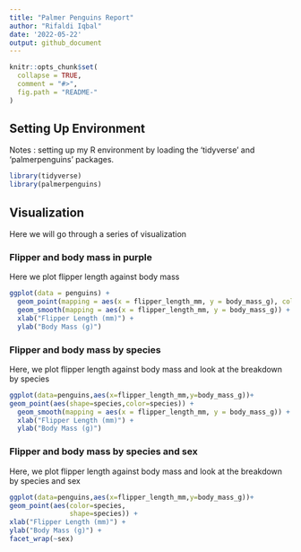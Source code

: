 ```yaml
---
title: "Palmer Penguins Report"
author: "Rifaldi Iqbal"
date: '2022-05-22'
output: github_document
---
```

```r
knitr::opts_chunk$set(
  collapse = TRUE,
  comment = "#>",
  fig.path = "README-"
)
```

## Setting Up Environment
Notes : setting up my R environment by loading the 'tidyverse' and 'palmerpenguins' packages.

```r
library(tidyverse)
library(palmerpenguins)
```

## Visualization
Here we will go through a series of visualization

### Flipper and body mass in purple
Here we plot flipper length against body mass

```r
ggplot(data = penguins) + 
  geom_point(mapping = aes(x = flipper_length_mm, y = body_mass_g), color = 'blue') +
  geom_smooth(mapping = aes(x = flipper_length_mm, y = body_mass_g)) +
  xlab("Flipper Length (mm)") +
  ylab("Body Mass (g)")
```

### Flipper and body mass by species
Here, we plot flipper length against body mass and look at the breakdown by species

```r
ggplot(data=penguins,aes(x=flipper_length_mm,y=body_mass_g))+
geom_point(aes(shape=species,color=species)) +
  geom_smooth(mapping = aes(x = flipper_length_mm, y = body_mass_g)) +
  xlab("Flipper Length (mm)") +
  ylab("Body Mass (g)")
```

### Flipper and body mass by species and sex
Here, we plot flipper length against body mass and look at the breakdown by species and sex

```r
ggplot(data=penguins,aes(x=flipper_length_mm,y=body_mass_g))+
geom_point(aes(color=species,
               shape=species)) +
xlab("Flipper Length (mm)") +
ylab("Body Mass (g)") + 
facet_wrap(~sex)

```

